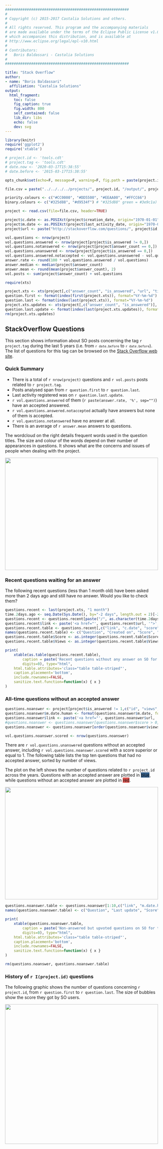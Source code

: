 ```yaml
---
#########################################################
#
# Copyright (c) 2015-2017 Castalia Solutions and others.
#
# All rights reserved. This program and the accompanying materials
# are made available under the terms of the Eclipse Public License v1.0
# which accompanies this distribution, and is available at
# http://www.eclipse.org/legal/epl-v10.html
#
# Contributors:
#   Boris Baldassari - Castalia Solutions
#
#########################################################

title: "Stack Overflow"
author:
- name: "Boris Baldassari"
  affiliation: "Castalia Solutions"
output:
  html_fragment:
    toc: false
    fig_caption: true
    fig.width: 800
    self_contained: false
    lib_dir: libs
    echo: false
    dev: svg
---
```


```r
library(knitr)
require('ggplot2')
require('xtable')

# project.id <- 'tools.cdt'
# project.tag <- 'tools.cdt'
# date.now <- '2020-03-17T15:38:55'
# date.before <- '2015-03-17T15:38:55'

opts_chunk$set(echo=F, message=F, warning=F, fig.path = paste(project.id, '_', sep=""))

file.csv = paste("../../../../projects/", project.id, "/output/", project.id, '_so.csv', sep="")

priority.colours <- c("#CC0000", "#DD5500", "#EEAA00", "#FFCC66")
binary.colours <- c("#325d88", "#d9534f") # "#325d88" green = #3e9c1a)

project <- read.csv(file=file.csv, header=TRUE)

project$c.date <- as.POSIXct(project$creation_date, origin="1970-01-01")
project$m.date <- as.POSIXct(project$last_activity_date, origin="1970-01-01")
project$url <- paste("http://stackoverflow.com/questions/", project$id, sep="")

vol.questions <- nrow(project)
vol.questions.answered <- nrow(project[project$is_answered != 0,])
vol.questions.notanswered <- nrow(project[project$answer_count == 0,])
vol.questions.unanswered <- nrow(project[project$is_answered == 0,])
vol.questions.answered.notaccepted <- vol.questions.unanswered - vol.questions.notanswered
answer.rate <- round(100 * vol.questions.answered / vol.questions)
answer.median <- median(project$answer_count)
answer.mean <- round(mean(project$answer_count), 2)
vol.posts <- sum(project$answer_count) + vol.questions

require(xts)

project.xts <- xts(project[,c("answer_count", "is_answered", "url", "title", "c.date", "m.date", "score", "views")], project$c.date)
question.first <- format(index(first(project.xts)), format="%Y-%m-%d")
question.last <- format(index(last(project.xts)), format="%Y-%m-%d")
project.xts.updates <- xts(project[,c("answer_count", "is_answered")], project$m.date)
question.last.update <- format(index(last(project.xts.updates)), format="%Y-%m-%d %H:%S")
rm(project.xts.updates)
```

## StackOverflow Questions

<div class="row">
 <div class="col-lg-6">

  <p>This section shows information about SO posts concerning the tag ``r project.tag`` during the last 5 years (i.e.&nbsp;from <code>`r date.before`</code> to <code>`r date.before`</code>). The list of questions for this tag can be browsed on the [Stack Overflow web site](https://stackoverflow.com/questions/tagged/`r project.tag`).</p>

  <h3>Quick Summary</h3>

  <ul>
  <li>There is a total of ``r nrow(project)`` questions and ``r vol.posts`` posts related to ``r project.tag``.</li>
  <li>Posts analysed span from ``r question.first`` to ``r question.last``.</li>
  <li>Last activity registered was on ``r question.last.update``.</li>
  <li>``r vol.questions.answered`` of them (``r paste(answer.rate, '%', sep="")``) have an accepted answered.</li>
  <li>``r vol.questions.answered.notaccepted`` actually have answers but none of them is accepted.</li>
  <li>``r vol.questions.notanswered`` have no answer at all.</li>
  <li>There is an average of ``r answer.mean`` answers to questions.</li>
  </ul>

  <p>The wordcloud on the right details frequent words used in the question titles. The size and colour of the words depend on their number of appearances in questions. It shows what are the concerns and issues of people when dealing with the project.</p>

 </div>
 <div class="col-lg-5">

  <img src="/projects/`r project.id`/StackOverflow/so_tm.svg" frameborder="0" style="width: 100%; height: 370px" />

 </div>
</div>

<h3>Recent questions waiting for an answer</h3>

<p>The following recent questions (less than 1 month old) have been asked more than 2 days ago and still have no answer. Would you like to check them?</p>


```r
questions.recent <- last(project.xts, "1 month")
time.2days.ago <- seq.Date(Sys.Date(), by="-2 days", length.out = 2)[-2]
questions.recent <- questions.recent[paste("/", as.character(time.2days.ago), sep="")]
questions.recent$link <- paste('<a href="', questions.recent$url, '">', questions.recent$title, '</a>', sep="")
questions.recent.table <- questions.recent[,c("link", "c.date", "score", "views")]
names(questions.recent.table) <- c("Question", "Created on", "Score", "Views")
questions.recent.table$Score <- as.integer(questions.recent.table$Score)
questions.recent.table$Views <- as.integer(questions.recent.table$Views)

print(
    xtable(as.table(questions.recent.table),
        caption = paste('Recent questions without any answer on SO for tag', project.id, sep=" "),
        digits=0), type="html",
    html.table.attributes='class="table table-striped"',
    caption.placement='bottom',
    include.rownames=FALSE,
    sanitize.text.function=function(x) { x }
)
```


### All-time questions without an accepted answer

```r
questions.noanswer <- project[project$is_answered != 1,c("id", "views", "score", "title", "url", "m.date")]
questions.noanswer$m.date.human <- format(questions.noanswer$m.date, format="%Y-%m-%d %H:%M")
questions.noanswer$link <- paste('<a href="', questions.noanswer$url, '">', questions.noanswer$title, '</a>', sep="")
#questions.noanswer <- questions.noanswer[questions.noanswer$score > 0,]
questions.noanswer <- questions.noanswer[order(questions.noanswer$views, decreasing=T),]

vol.questions.noanswer.scored <- nrow(questions.noanswer)
```

<div class="row"><div class="col-lg-6">

  <p>There are `r vol.questions.unanswered` questions without an accepted answer, including ``r vol.questions.noanswer.scored`` with a score superior or equal to 1. The following table lists the top ten questions that had no accepted answer, sorted by number of views.</p>

  <p>The plot on the left shows the number of questions related to ``r project.id`` across the years. Questions with an accepted answer are plotted in <span class="label" style="background-color: #325d88">blue</span>, while questions without an accepted answer are plotted in <span class="label" style="background-color: #d9534f">red</span>.</p>

 </div><div class="col-lg-6">

<img src="/projects/`r project.id`/StackOverflow/so_evolution.svg" frameborder="0" style="width: 100%; height: 370px" />

</div></div>

```r

questions.noanswer.table <- questions.noanswer[1:10,c("link", "m.date.human", "score", "views")]
names(questions.noanswer.table) <- c("Question", "Last update", "Score", "Views")

print(
    xtable(questions.noanswer.table,
        caption = paste('Non-answered but upvoted questions on SO for tag', project.id, sep=" "),
        digits=0), type="html",
    html.table.attributes='class="table table-striped"',
    caption.placement='bottom',
    include.rownames=FALSE,
    sanitize.text.function=function(x) { x }
)

rm(questions.noanswer, questions.noanswer.table)
```


<div class="row"><div class="col-lg-12">

### History of `r I(project.id)` questions

  <p>The following graphic shows the number of questions concerning  ``r project.id``, from ``r question.first`` to ``r question.last``. The size of bubbles show the score they got by SO users. </p>

<img src="/projects/`r project.id`/StackOverflow/so_plot.svg" frameborder="0" style="width: 100%; height: 460px" />

</div></div>
